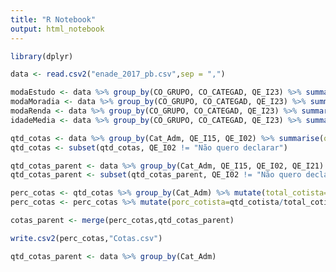 ```yaml
---
title: "R Notebook"
output: html_notebook
---
```


```r
library(dplyr)

data <- read.csv2("enade_2017_pb.csv",sep = ",")
```

```r
modaEstudo <- data %>% group_by(CO_GRUPO, CO_CATEGAD, QE_I23) %>% summarise(n=n())
modaMoradia <- data %>% group_by(CO_GRUPO, CO_CATEGAD, QE_I23) %>% summarise(n=n())
modaRenda <- data %>% group_by(CO_GRUPO, CO_CATEGAD, QE_I23) %>% summarise(n=n())
idadeMedia <- data %>% group_by(CO_GRUPO, CO_CATEGAD, QE_I23) %>% summarise(n=n())
```

```r
qtd_cotas <- data %>% group_by(Cat_Adm, QE_I15, QE_I02) %>% summarise(qtd_cotista=n())
qtd_cotas <- subset(qtd_cotas, QE_I02 != "Não quero declarar")

qtd_cotas_parent <- data %>% group_by(Cat_Adm, QE_I15, QE_I02, QE_I21) %>% summarise(qtd_parent=n())
qtd_cotas_parent <- subset(qtd_cotas_parent, QE_I02 != "Não quero declarar")
```

```r
perc_cotas <- qtd_cotas %>% group_by(Cat_Adm) %>% mutate(total_cotista=sum(qtd_cotista))
perc_cotas <- perc_cotas %>% mutate(porc_cotista=qtd_cotista/total_cotista * 100)

cotas_parent <- merge(perc_cotas,qtd_cotas_parent)
```

```r
write.csv2(perc_cotas,"Cotas.csv")
```
```r
qtd_cotas_parent <- data %>% group_by(Cat_Adm)
```

